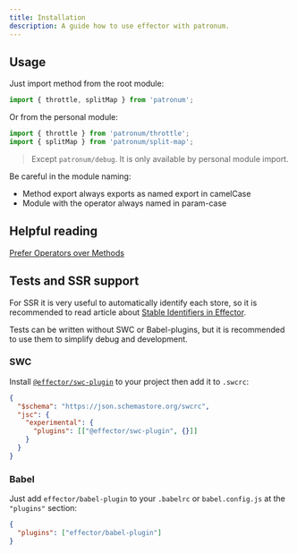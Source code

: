 ```yaml
---
title: Installation
description: A guide how to use effector with patronum.
---
```



<PackageManagers pkg="patronum" frame="none" />

## Usage

Just import method from the root module:

```js
import { throttle, splitMap } from 'patronum';
```

Or from the personal module:

```js
import { throttle } from 'patronum/throttle';
import { splitMap } from 'patronum/split-map';
```

> Except `patronum/debug`. It is only available by personal module import.

Be careful in the module naming:

- Method export always exports as named export in camelCase
- Module with the operator always named in param-case

## Helpful reading

[Prefer Operators over Methods](https://withease.effector.dev/magazine/no_methods.html)

## Tests and SSR support

For SSR it is very useful to automatically identify each store, so it is recommended to read article about [Stable Identifiers in Effector](https://effector.dev/en/explanation/sids/).

Tests can be written without SWC or Babel-plugins, but it is recommended to use them to simplify debug and development.

### SWC

Install [`@effector/swc-plugin`](https://effector.dev/en/api/effector/swc-plugin/) to your project then add it to `.swcrc`:

```json
{
  "$schema": "https://json.schemastore.org/swcrc",
  "jsc": {
    "experimental": {
      "plugins": [["@effector/swc-plugin", {}]]
    }
  }
}
```

### Babel

Just add `effector/babel-plugin` to your `.babelrc` or `babel.config.js` at the `"plugins"` section:

```json
{
  "plugins": ["effector/babel-plugin"]
}
```
